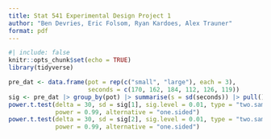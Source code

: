 ```yaml
---
title: Stat 541 Experimental Design Project 1
author: "Ben Devries, Eric Folsom, Ryan Kardoes, Alex Trauner"
format: pdf
---
```


```r
#| include: false
knitr::opts_chunk$set(echo = TRUE)
library(tidyverse)
```

```r
pre_dat <- data.frame(pot = rep(c("small", "large"), each = 3),
                      seconds = c(170, 162, 184, 112, 126, 119))
sig <- pre_dat |> group_by(pot) |> summarise(s = sd(seconds)) |> pull()
power.t.test(delta = 30, sd = sig[1], sig.level = 0.01, type = "two.sample",
             power = 0.99, alternative = "one.sided")
power.t.test(delta = 30, sd = sig[2], sig.level = 0.01, type = "two.sample",
             power = 0.99, alternative = "one.sided")
```


